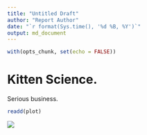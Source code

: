 ```yaml
---
title: "Untitled Draft"
author: "Report Author"
date: "`r format(Sys.time(), '%d %B, %Y')`"
output: md_document
---
```


```r
with(opts_chunk, set(echo = FALSE))
```

# Kitten Science.

Serious business.

```r
readd(plot)
```

![](https://github.com/davidhunterwalsh/kittenscience/blob/production/readme_files/figure-markdown_strict/weights_plot-1.png)
